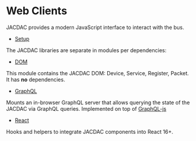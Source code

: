 # Web Clients

JACDAC provides a modern JavaScript interface to interact with the bus.

* [Setup](/clients/web/setup)

The JACDAC libraries are separate in modules per dependencies:

* [DOM](/clients/web/dom)

This module contains the JACDAC DOM: Device, Service, Register, Packet. It has **no** dependencies.

* [GraphQL](/clients/web/graphql)

Mounts an in-browser GraphQL server that allows querying the state of the JACDAC via GraphQL queries. Implemented on top of [GraphQL-js](https://github.com/graphql/graphql-js)

* [React](/clients/web/react)

Hooks and helpers to integrate JACDAC components into React 16+.
